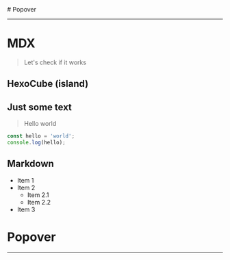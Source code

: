 

<Head>
  <title>MDX</title>
  <meta name="description" content="HexoCube" />
</Head>

<ReadmePage className="prose relative flex p-2 mx-auto max-w-screen-lg">
  # Popover

  <PopoverShowcase />

  -----

  # MDX
  > Let's check if it works

  ## HexoCube (island)

  <HexoCube width={500} height={500} title="HexoCube Island" play />


  ## Just some text

  > Hello world

  ```typescript
  const hello = 'world';
  console.log(hello);
  ```

  ## Markdown
  - Item 1
  - Item 2
    - Item 2.1
    - Item 2.2
  - Item 3

  # Popover

  <PopoverShowcase />

  -----




</ReadmePage>
